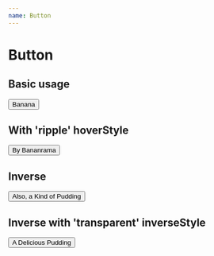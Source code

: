 ```yaml
---
name: Button
---
```



# Button

<PropsTable of={Button} />

## Basic usage

<Playground>
  <Button hoverBaseColor='rgba(0,0,0,0.65)'>Banana</Button>
</Playground>

## With 'ripple' hoverStyle

<Playground>
  <Button baseColor='rgb(255,127,104)' textColor='rgb(255,255,255)' hoverStyle='ripple' style={{ padding: '10px 30px', margin: '15px', transition: 'all 0.5s ease'}} >By Bananrama</Button>
</Playground>

## Inverse

<Playground>
  <Button baseColor='rgb(255,127,104)' textColor='rgb(232,232,232)' hoverBaseColor='rgb(197,83,55)'  inverse={true} style={{ padding: '10px 30px', margin: '15px', transition: 'all 0.5s ease'}}>Also, a Kind of Pudding</Button>
</Playground>

## Inverse with 'transparent' inverseStyle

<Playground>
  <Button baseColor='rgb(255,127,104)' textColor='rgb(232,232,232)' hoverBaseColor='rgb(197,83,55)' inverse={true} inverseStyle='transparent' style={{ padding: '10px 30px', margin: '15px', transition: 'all 0.5s ease'}}>A Delicious Pudding</Button>
</Playground>